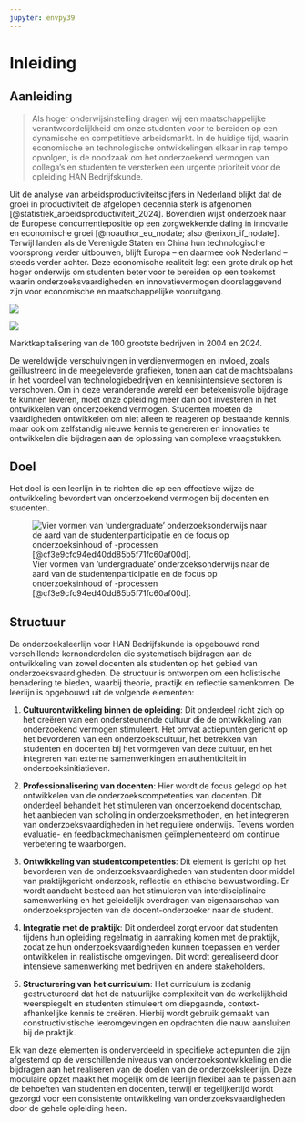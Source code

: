 ```yaml
---
jupyter: envpy39
---
```


# Inleiding

## Aanleiding

> Als hoger onderwijsinstelling dragen wij een maatschappelijke verantwoordelijkheid om onze studenten voor te bereiden op een dynamische en competitieve arbeidsmarkt. In de huidige tijd, waarin economische en technologische ontwikkelingen elkaar in rap tempo opvolgen, is de noodzaak om het onderzoekend vermogen van collega's en studenten te versterken een urgente prioriteit voor de opleiding HAN Bedrijfskunde.

Uit de analyse van arbeidsproductiviteitscijfers in Nederland blijkt dat de groei in productiviteit de afgelopen decennia sterk is afgenomen ​[@statistiek_arbeidsproductiviteit_2024]. Bovendien wijst onderzoek naar de Europese concurrentiepositie op een zorgwekkende daling in innovatie en economische groei ​[@noauthor_eu_nodate; also @erixon_if_nodate]. Terwijl landen als de Verenigde Staten en China hun technologische voorsprong verder uitbouwen, blijft Europa – en daarmee ook Nederland – steeds verder achter. Deze economische realiteit legt een grote druk op het hoger onderwijs om studenten beter voor te bereiden op een toekomst waarin onderzoeksvaardigheden en innovatievermogen doorslaggevend zijn voor economische en maatschappelijke vooruitgang.

::: {#fig-maps layout-ncol="2"}
![](images/chart2004.png)

![](images/chart2024.png)

Marktkapitalisering van de 100 grootste bedrijven in 2004 en 2024.
:::

De wereldwijde verschuivingen in verdienvermogen en invloed, zoals geïllustreerd in de meegeleverde grafieken, tonen aan dat de machtsbalans in het voordeel van technologiebedrijven en kennisintensieve sectoren is verschoven. Om in deze veranderende wereld een betekenisvolle bijdrage te kunnen leveren, moet onze opleiding meer dan ooit investeren in het ontwikkelen van onderzoekend vermogen. Studenten moeten de vaardigheden ontwikkelen om niet alleen te reageren op bestaande kennis, maar ook om zelfstandig nieuwe kennis te genereren en innovaties te ontwikkelen die bijdragen aan de oplossing van complexe vraagstukken.

## Doel

Het doel is een leerlijn in te richten die op een effectieve wijze de ontwikkeling bevordert van onderzoekend vermogen bij docenten en studenten.

![Vier vormen van ‘undergraduate’ onderzoeksonderwijs naar de aard van de studentenparticipatie en de focus op onderzoeksinhoud of -processen [@cf3e9cfc94ed40dd85b5f71fc60af00d].](images/vormen.png)

## Structuur

De onderzoeksleerlijn voor HAN Bedrijfskunde is opgebouwd rond verschillende kernonderdelen die systematisch bijdragen aan de ontwikkeling van zowel docenten als studenten op het gebied van onderzoeksvaardigheden. De structuur is ontworpen om een holistische benadering te bieden, waarbij theorie, praktijk en reflectie samenkomen. De leerlijn is opgebouwd uit de volgende elementen:

1.  **Cultuurontwikkeling binnen de opleiding**: Dit onderdeel richt zich op het creëren van een ondersteunende cultuur die de ontwikkeling van onderzoekend vermogen stimuleert. Het omvat actiepunten gericht op het bevorderen van een onderzoekscultuur, het betrekken van studenten en docenten bij het vormgeven van deze cultuur, en het integreren van externe samenwerkingen en authenticiteit in onderzoeksinitiatieven.

2.  **Professionalisering van docenten**: Hier wordt de focus gelegd op het ontwikkelen van de onderzoekscompetenties van docenten. Dit onderdeel behandelt het stimuleren van onderzoekend docentschap, het aanbieden van scholing in onderzoeksmethoden, en het integreren van onderzoeksvaardigheden in het reguliere onderwijs. Tevens worden evaluatie- en feedbackmechanismen geïmplementeerd om continue verbetering te waarborgen.

3.  **Ontwikkeling van studentcompetenties**: Dit element is gericht op het bevorderen van de onderzoeksvaardigheden van studenten door middel van praktijkgericht onderzoek, reflectie en ethische bewustwording. Er wordt aandacht besteed aan het stimuleren van interdisciplinaire samenwerking en het geleidelijk overdragen van eigenaarschap van onderzoeksprojecten van de docent-onderzoeker naar de student.

4.  **Integratie met de praktijk**: Dit onderdeel zorgt ervoor dat studenten tijdens hun opleiding regelmatig in aanraking komen met de praktijk, zodat ze hun onderzoeksvaardigheden kunnen toepassen en verder ontwikkelen in realistische omgevingen. Dit wordt gerealiseerd door intensieve samenwerking met bedrijven en andere stakeholders.

5.  **Structurering van het curriculum**: Het curriculum is zodanig gestructureerd dat het de natuurlijke complexiteit van de werkelijkheid weerspiegelt en studenten stimuleert om diepgaande, context-afhankelijke kennis te creëren. Hierbij wordt gebruik gemaakt van constructivistische leeromgevingen en opdrachten die nauw aansluiten bij de praktijk.

Elk van deze elementen is onderverdeeld in specifieke actiepunten die zijn afgestemd op de verschillende niveaus van onderzoeksontwikkeling en die bijdragen aan het realiseren van de doelen van de onderzoeksleerlijn. Deze modulaire opzet maakt het mogelijk om de leerlijn flexibel aan te passen aan de behoeften van studenten en docenten, terwijl er tegelijkertijd wordt gezorgd voor een consistente ontwikkeling van onderzoeksvaardigheden door de gehele opleiding heen.
